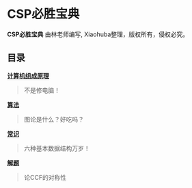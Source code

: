 
# CSP必胜宝典

**CSP必胜宝典** 由林老师编写, Xiaohuba整理，版权所有，侵权必究。

## 目录
[**计算机组成原理**](https://oi-docs.vercel.app/computer)

> 不是修电脑！

[**算法**](https://oi-docs.vercel.app/algorithm)

> 图论是什么？好吃吗？

[**常识**](https://oi-docs.vercel.app/common)

> 六种基本数据结构万岁！

[**解题**](https://oi-docs.vercel.app/skills)

> 论CCF的对称性
